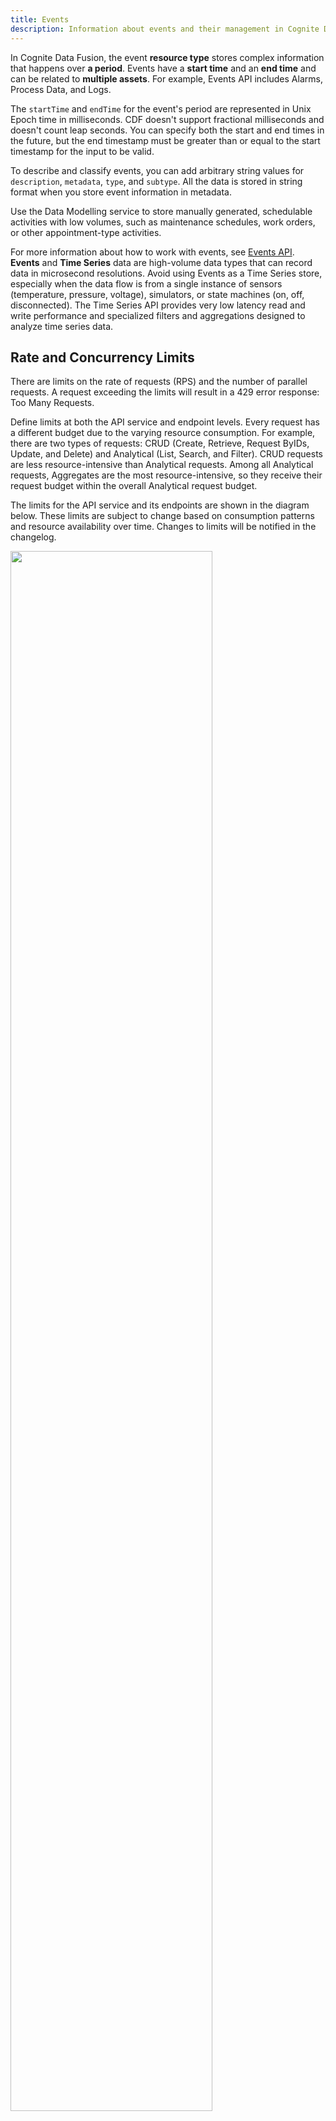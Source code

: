 ```yaml
---
title: Events
description: Information about events and their management in Cognite Data Fusion.
---
```


In Cognite Data Fusion, the event **resource type** stores complex information that happens over **a period**. Events have a **start time** and an **end time** and can be related to **multiple assets**. For example, Events API includes Alarms, Process Data, and Logs.

The `startTime` and `endTime` for the event's period are represented in Unix Epoch time in milliseconds. CDF doesn't support fractional milliseconds and doesn't count leap seconds. You can specify both the start and end times in the future, but the end timestamp must be greater than or equal to the start timestamp for the input to be valid.

To describe and classify events, you can add arbitrary string values for `description`, `metadata`, `type`, and `subtype`. All the data is stored in string format when you store event information in metadata.

<Note>Use the Data Modelling service to store manually generated, schedulable activities with low volumes, such as maintenance schedules, work orders, or other appointment-type activities.

For more information about how to work with events, see [Events API](/api#tag/Events).
</Note>
<Note>
**Events** and **Time Series** data are high-volume data types that can record data in microsecond resolutions. Avoid using Events as a Time Series store, especially when the data flow is from a single instance of sensors (temperature, pressure, voltage), simulators, or state machines (on, off, disconnected). The Time Series API provides very low latency read and write performance and specialized filters and aggregations designed to analyze time series data.
</Note>

## Rate and Concurrency Limits

There are limits on the rate of requests (RPS) and the number of parallel requests. A request exceeding the limits will result in a 429 error response: Too Many Requests.

Define limits at both the API service and endpoint levels. Every request has a different budget due to the varying resource consumption.
For example, there are two types of requests: CRUD (Create, Retrieve, Request ByIDs, Update, and Delete) and Analytical (List, Search, and Filter). CRUD requests are less resource-intensive than Analytical requests. Among all Analytical requests, Aggregates are the most resource-intensive, so they receive their request budget within the overall Analytical request budget.

The limits for the API service and its endpoints are shown in the diagram below. These limits are subject to change based on consumption patterns and resource availability over time.  Changes to limits will be notified in the changelog.

<img src="https://apps-cdn.cogniteapp.com/@cognite/docs-portal-images/1.0.0/images/api-docs/EventsLimitsNov23.png" alt=" " width="80%"/>

### Translate RPS to data speed

A single request can retrieve up to 1000 items, where 1 item is an event record. The top API service level has a maximum theoretical data speed of 200,000 items per second for all consumers and 150,000 for a single identity or client in a project.

### Use of parallel retrieval

**Parallel retrieval** is a technique used to improve data retrieval performance in cases where due to query complexity, data retrieval speeds are lower than they would normally be with a fast, simple query. Use parallel retrieval to retrieve large data sets up to the capacity limits defined for an API service.

For example, the Events API request has the following limits:

* A single request can retrieve up to 1000 items.
* Up to 23 requests per second may be issued for an analytical query (per identity), such as when using /list or /filter API endpoints (see above diagram).

Resulting in:

* A theoretical maximum of 23,000 items read per second per identity.

Additionally, complex analytical queries may return data slower than the theoretical maximum. Typically, the more complex the query, the slower the data rate.

Resulting in:

* A single request taking longer than 1s to read or write 1000 items.

Therefore, for complex 'analytical' queries that return data slower than the theoretical maximum, the query should retrieve fewer items per request and more in parallel until the theoretical maximum performance of 23,000 items per second is reached.

> [!NOTE]
> Use parallel retrieval only when a single request flow provides data retrieval speeds significantly less than the theoretical maximum.
The overall requests per second limit still apply regardless of the number of concurrent requests issued. For example, If a request returns data at 18,000 items per second, adding a second parallel request provides little benefit as only 5,000 more items can be returned before the budget limit is reached.
